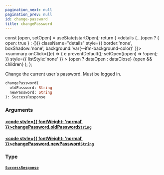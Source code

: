 ```yaml
---
pagination_next: null
pagination_prev: null
id: change-password
title: changePassword
---
```









  const [open, setOpen] = useState(startOpen);
  return (
    <details {...(open ? { open: true } : {})} className="details" style={{ border:'none', boxShadow:'none', background:'var(--ifm-background-color)' }}>
      <summary
        onClick={(e) => {
          e.preventDefault();
          setOpen((open) => !open);
        }}
        style={{ listStyle:'none' }}
      >
      {open ? dataOpen : dataClose}
      </summary>
      {open && children}
    </details>
  );
};








Change the current user's password. Must be logged in.


```graphql
changePassword(
  oldPassword: String
  newPassword: String
): SuccessResponse
```




### Arguments

#### [<code style={{ fontWeight: 'normal' }}>changePassword.<b>oldPassword</b></code>](#)<Bullet />[`String`](/schema/types/scalars/string.mdx) <Badge class="badge badge--secondary" text="scalar"/> 



#### [<code style={{ fontWeight: 'normal' }}>changePassword.<b>newPassword</b></code>](#)<Bullet />[`String`](/schema/types/scalars/string.mdx) <Badge class="badge badge--secondary" text="scalar"/> 



### Type

#### [`SuccessResponse`](/schema/types/objects/success-response.mdx) <Badge class="badge badge--secondary" text="object"/> 







